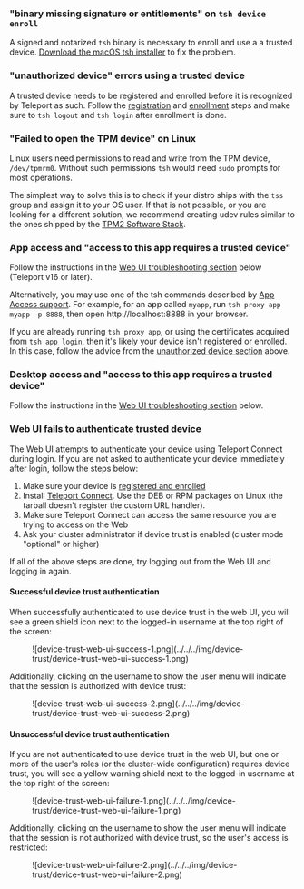 ### "binary missing signature or entitlements" on `tsh device enroll`

A signed and notarized `tsh` binary is necessary to enroll and use a a trusted
device. [Download the macOS tsh installer](../../installation.mdx#macos) to fix
the problem.

### "unauthorized device" errors using a trusted device

A trusted device needs to be registered and enrolled before it is recognized by
Teleport as such. Follow the [registration](
../../access-controls/device-trust/device-management.mdx#register-a-trusted-device) and
[enrollment](
../../access-controls/device-trust/device-management.mdx#enroll-a-trusted-device) steps
and make sure to `tsh logout` and `tsh login` after enrollment is done.

### "Failed to open the TPM device" on Linux

Linux users need permissions to read and write from the TPM device, `/dev/tpmrm0`.
Without such permissions `tsh` would need `sudo` prompts for most operations.

The simplest way to solve this is to check if your distro ships with the `tss`
group and assign it to your OS user. If that is not possible, or you are looking
for a different solution, we recommend creating udev rules similar to the ones
shipped by the [TPM2 Software Stack](
https://github.com/tpm2-software/tpm2-tss/blob/ede63dd1ac1f0a46029d457304edcac2162bfab8/dist/tpm-udev.rules#L4).

### App access and "access to this app requires a trusted device"

Follow the instructions in the [Web UI troubleshooting section](
#web-ui-fails-to-authenticate-trusted-device) below (Teleport v16 or later).

Alternatively, you may use one of the tsh commands described by
[App Access support](
../../access-controls/device-trust/enforcing-device-trust.mdx#app-access-support).
For example, for an app called `myapp`, run `tsh proxy app myapp -p 8888`, then
open http://localhost:8888 in your browser.

If you are already running `tsh proxy app`, or using the certificates acquired
from `tsh app login`, then it's likely your device isn't registered or enrolled.
In this case, follow the advice from the [unauthorized device section](
#unauthorized-device-errors-using-a-trusted-device) above.

### Desktop access and "access to this app requires a trusted device"

Follow the instructions in the [Web UI troubleshooting section](
#web-ui-fails-to-authenticate-trusted-device) below.

### Web UI fails to authenticate trusted device

The Web UI attempts to authenticate your device using Teleport Connect during
login. If you are not asked to authenticate your device immediately after login,
follow the steps below:

1. Make sure your device is [registered and enrolled](
   ../../access-controls/device-trust/device-management.mdx#register-a-trusted-device)
2. Install [Teleport Connect](
   ../../connect-your-client/teleport-connect.mdx#installation--upgrade).
   Use the DEB or RPM packages on Linux (the tarball doesn't register the custom
   URL handler).
3. Make sure Teleport Connect can access the same resource you are trying to
   access on the Web
4. Ask your cluster administrator if device trust is enabled (cluster mode
   "optional" or higher)

If all of the above steps are done, try logging out from the Web UI and logging
in again.

#### Successful device trust authentication

When successfully authenticated to use device trust in the web UI, you will see a green
shield icon next to the logged-in username at the top right of the screen:

<Figure width="257" height="76" bordered>
![device-trust-web-ui-success-1.png](../../../img/device-trust/device-trust-web-ui-success-1.png)
</Figure>

Additionally, clicking on the username to show the user menu will indicate that the session
is authorized with device trust:

<Figure width="306" height="346" bordered>
![device-trust-web-ui-success-2.png](../../../img/device-trust/device-trust-web-ui-success-2.png)
</Figure>

#### Unsuccessful device trust authentication

If you are not authenticated to use device trust in the web UI, but one or more of the user's
roles (or the cluster-wide configuration) requires device trust, you will see a yellow warning shield
next to the logged-in username at the top right of the screen:

<Figure width="207" height="70" bordered>
![device-trust-web-ui-failure-1.png](../../../img/device-trust/device-trust-web-ui-failure-1.png)
</Figure>

Additionally, clicking on the username to show the user menu will indicate that the session is not
authorized with device trust, so the user's access is restricted:

<Figure width="304" height="368" bordered>
![device-trust-web-ui-failure-2.png](../../../img/device-trust/device-trust-web-ui-failure-2.png)
</Figure>